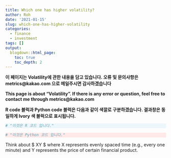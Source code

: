 ```yaml
---
title: Which one has higher volatility?
author: Roh
date: '2021-01-15'
slug: which-one-has-higher-volatility
categories:
  - finance
  - investment
tags: []
output:
  blogdown::html_page:
    toc: true
    toc_depth: 2
---
```

<style>
div.rcode pre { background-color:#fffff0; }
div.rcode pre.r { background-color:#EDF6FA; }
</style>

<style>
div.pycode pre { background-color:#fffff0; }
div.pycode pre.python { background-color:#FFE9E9; }
</style>

**이 페이지는 Volatility에 관한 내용을 담고 있습니다. 오류 및 문의사항은 metrics@kakao.com 으로 메일주시면 감사하겠습니다**

**This page is about "Volatility". If there is any error or question, feel free to contact me through metrics@kakao.com **

**R code 블럭과 Python code 블럭은 다음과 같이 색깔로 구분하겠습니다. 결과창은 동일하게 Ivory 색 블럭으로 표시됩니다.**

<div class = "rcode">
```r
# "이것은 R 코드 입니다."
```
</div>

<div class = "pycode">
```python
# "이것은 Python 코드 입니다."
```
</div>

Think about $ X\times Y \in [5,10] \times [5,10] $ where X represents evenly spaced time (e.g., every one minute) and Y represents the price of certain financial product. 


